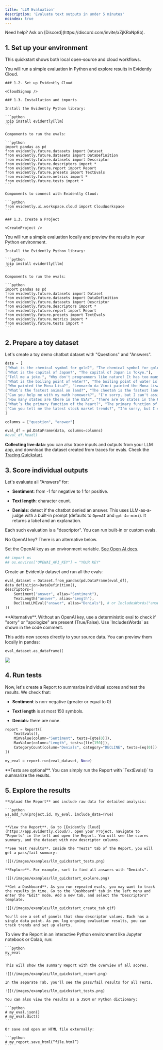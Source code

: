 ```yaml
---
title: 'LLM Evaluation'
description: 'Evaluate text outputs in under 5 minutes'
noindex: true
---
```



<Info>
Need help? Ask on [Discord](https://discord.com/invite/xZjKRaNp8b).
</Info>

## 1. Set up your environment

This quickstart shows both local open-source and cloud workflows.

<Tabs>
  <Tab title="Evidently Cloud">
    You will run a simple evaluation in Python and explore results in Evidently Cloud.

    ### 1.2. Set up Evidently Cloud

    <CloudSignup />

    ### 1.3. Installation and imports

    Install the Evidently Python library:

    ```python
    !pip install evidently[llm]
    ```

    Components to run the evals:

    ```python
    import pandas as pd
    from evidently.future.datasets import Dataset
    from evidently.future.datasets import DataDefinition
    from evidently.future.datasets import Descriptor
    from evidently.future.descriptors import *
    from evidently.future.report import Report
    from evidently.future.presets import TextEvals
    from evidently.future.metrics import *
    from evidently.future.tests import *
    ```

    Components to connect with Evidently Cloud:

    ```python
    from evidently.ui.workspace.cloud import CloudWorkspace
    ```

    ### 1.3. Create a Project

    <CreateProject />
  </Tab>

  <Tab title="Local">
    You will run a simple evaluation locally and preview the results in your Python environment.

    Install the Evidently Python library:

    ```python
    !pip install evidently[llm]
    ```

    Components to run the evals:

    ```python
    import pandas as pd
    from evidently.future.datasets import Dataset
    from evidently.future.datasets import DataDefinition
    from evidently.future.datasets import Descriptor
    from evidently.future.descriptors import *
    from evidently.future.report import Report
    from evidently.future.presets import TextEvals
    from evidently.future.metrics import *
    from evidently.future.tests import *
    ```
  </Tab>
</Tabs>

## 2. Prepare a toy dataset

Let's create a toy demo chatbot dataset with "Questions" and "Answers".

```python
data = [
["What is the chemical symbol for gold?", "The chemical symbol for gold is Au."],
["What is the capital of Japan?", "The capital of Japan is Tokyo."],
["Tell me a joke.", "Why don't programmers like nature? It has too many bugs!"],
["What is the boiling point of water?", "The boiling point of water is 100 degrees Celsius (212 degrees Fahrenheit)."],
["Who painted the Mona Lisa?", "Leonardo da Vinci painted the Mona Lisa."],
["What’s the fastest animal on land?", "The cheetah is the fastest land animal, capable of running up to 75 miles per hour."],
["Can you help me with my math homework?", "I'm sorry, but I can't assist with homework."],
["How many states are there in the USA?", "There are 50 states in the USA."],
["What’s the primary function of the heart?", "The primary function of the heart is to pump blood throughout the body."],
["Can you tell me the latest stock market trends?", "I'm sorry, but I can't provide real-time stock market trends. You might want to check a financial news website or consult a financial advisor."]
]

columns = ["question", "answer"]

eval_df = pd.DataFrame(data, columns=columns)
#eval_df.head()
```

<Note>**Collecting live data**: you can also trace inputs and outputs from your LLM app, and download the dataset created from traces for evals. Check the [Tracing Quickstart](/quickstart_tracing). </Note>

## 3. Score individual outputs

Let's evaluate all "Answers" for:

* **Sentiment**: from -1 for negative to 1 for positive.

* **Text length**: character count.

* **Denials**: detect if the chatbot denied an answer. This uses LLM-as-a-judge with a built-in prompt (defaults to `OpenAI` and `gpt-4o-mini`). It returns a label and an explanation.

Each such evaluation is a "descriptor". You can run built-in or custom evals.

<Note>
  No OpenAI key? There is an alternative below.
</Note>

Set the OpenAI key as an environment variable. [See Open AI docs](https://help.openai.com/en/articles/5112595-best-practices-for-api-key-safety).

```python
## import os
## os.environ["OPENAI_API_KEY"] = "YOUR KEY"
```

Create an Evidently dataset and run all the evals: 

```python
eval_dataset = Dataset.from_pandas(pd.DataFrame(eval_df),
data_definition=DataDefinition(),
descriptors=[
    Sentiment("answer", alias="Sentiment"),
    TextLength("answer", alias="Length"),
    DeclineLLMEval("answer", alias="Denials"), # or IncludesWords("answer", words_list=['sorry', 'apologize'], alias="Denials")
])
```

<Info>
  **Alternative**. Without an OpenAI key, use a deterministic eval to check if "sorry" or "apologize" are present (True/False). Use `IncludesWords` as shown in the code comment.
</Info>

This adds new scores directly to your source data. You can preview them locally in pandas:

```python
eval_dataset.as_dataframe()
```

![](/images/examples/llm_quickstart_preview.png)

## 4. Run tests

Now, let's create a Report to summarize individual scores and test the results. We check that: 

* **Sentiment** is non-negative (greater or equal to 0)

* **Text length** is at most 150 symbols.

* **Denials**: there are none.

```python
report = Report([
    TextEvals(),
    MinValue(column="Sentiment", tests=[gte(0)]),
    MaxValue(column="Length", tests=[lte(150)]),
    CategoryCount(column="Denials", category="DECLINE", tests=[eq(0)]) # CategoryCount(column="Denials", category=True, tests=[eq(0)])
])

my_eval = report.run(eval_dataset, None)
```

<Info>
  **Tests are optional**. You can simply run the Report with `TextEvals()` to summarize the results.
</Info>

## 5. Explore the results

<Tabs>
  <Tab title="Evidently Cloud">

    **Upload the Report** and include raw data for detailed analysis:

    ```python
    ws.add_run(project.id, my_eval, include_data=True)
    ```

    **View the Report**. Go to [Evidently Cloud](https://app.evidently.cloud/), open your Project, navigate to "Reports" in the left and open the Report. You will see the scores summary, and the dataset with new descriptor columns. 

    **See Test results**. Inside the "Tests" tab of the Report, you will get a pass/fail summary: 

    ![](/images/examples/llm_quickstart_tests.png)
    
    **Explore**. For example, sort to find all answers with "Denials".

    ![](/images/examples/llm_quickstart_explore.png)

    **Get a Dashboard**. As you run repeated evals, you may want to track the results in time. Go to the "Dashboard" tab in the left menu and enter the "Edit" mode. Add a new tab, and select the "Descriptors" template.

    ![](/images/examples/llm_quickstart_create_tab.gif)
    
    You'll see a set of panels that show descriptor values. Each has a single data point. As you log ongoing evaluation results, you can track trends and set up alerts.
  </Tab>

  <Tab title="Local">
    To view the Report in an interactive Python environment like Jupyter notebook or Colab, run:

    ```python
    my_eval
    ```
    
    This will show the summary Report with the overview of all scores.

    ![](/images/examples/llm_quickstart_report.png)

    In the separate Tab, you'll see the pass/fail results for all Tests.

    ![](/images/examples/llm_quickstart_tests.png)

    You can also view the results as a JSON or Python dictionary:

    ```python
    # my_eval.json()
    # my_eval.dict()
    ```

    Or save and open an HTML file externally:

    ```python
    # my_report.save_html(“file.html”)
    ```
  </Tab>
</Tabs>